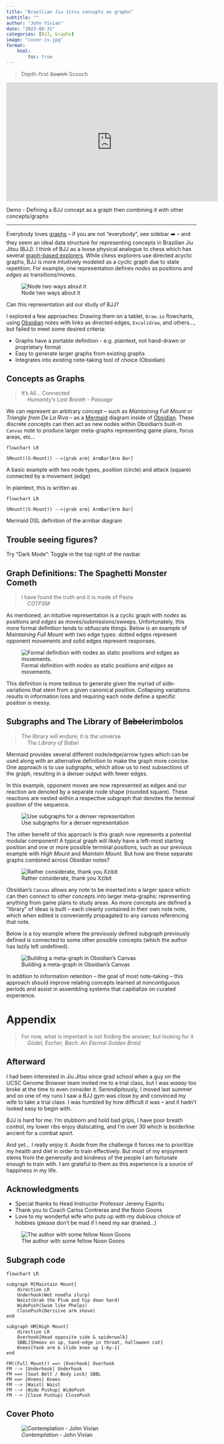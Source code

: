 ```yaml
---
title: "Brazilian Jiu Jitsu concepts as graphs"
subtitle: ""
author: "John Vivian"
date: "2023-08-31"
categories: [BJJ, Graphs]
image: "cover-jv.jpg"
format:
    html:
        toc: true
---
```


> Depth-first ~~Search~~ Scooch

::: {#fig-video}
<iframe width="560" height="315" src="https://www.youtube.com/embed/0geE0E0muKE?si=TO2fYaQdTt70l445" title="YouTube video player" frameborder="0" allow="accelerometer; autoplay; clipboard-write; encrypted-media; gyroscope; picture-in-picture; web-share" allowfullscreen></iframe>

Demo - Defining a BJJ concept as a graph then combining it with other concepts/graphs
:::

---

Everybody loves [graphs](https://en.wikipedia.org/wiki/Graph_(discrete_mathematics)) -- if you are not "everybody", see sidebar ➡️ -- and they seem an ideal data structure for representing concepts in Brazilian Jiu Jitsu (BJJ). I think of BJJ as a loose physical analogue to chess which has several [graph-based explorers](https://www.chessroots.com/). While chess explorers use directed acyclic graphs, BJJ is more intuitively modeled as a cyclic graph due to state repetition. For example, one representation defines _nodes_ as positions and _edges_ as transitions/moves.

::: {.column-margin}
![Node two ways about it](pawdna.png){fig-alt="Don't like graphs? Keep walkin..."}
:::

Can this representation aid our study of BJJ?

I explored a few approaches: Drawing them on a tablet, `Draw.io` flowcharts, using [Obsidian](https://obsidian.md/) notes with links as directed edges, `Excalidraw`, and others..., but failed to meet some desired criteria: 

- Graphs have a portable definition - e.g. plaintext, not hand-drawn or proprietary format
- Easy to generate larger graphs from existing graphs
- Integrates into existing note-taking tool of choice (Obsidian)

## Concepts as Graphs
> It's All... Connected<br>
&nbsp;&nbsp;&nbsp;&nbsp;_Humanity's Last Breath - Passage_

We can represent an arbitrary concept -- such as _Maintaining Full Mount_ or _Triangle from De La Riva_ -- as a [Mermaid](https://mermaid.js.org/) diagram inside of [Obsidian](https://obsidian.md/). These discrete concepts can then act as new nodes within Obsidian's built-in `Canvas` note to produce larger meta-graphs representing game plans, focus areas, etc... 

::: {#fig-armbar}
```mermaid
flowchart LR

SMount((S-Mount)) -->|grab arm| ArmBar[Arm Bar]
```
A basic example with two node types, position (circle) and attack (square) connected by a movement (edge)
:::

In plaintext, this is written as

::: {#fig-armbar-graph}
```
flowchart LR

SMount((S-Mount)) -->|grab arm| ArmBar[Arm Bar]
```

Mermaid DSL definition of the armbar diagram
:::

::: {.callout-caution}
## Trouble seeing figures?
Try "Dark Mode": Toggle in the top right of the navbar 
::: 

## Graph Definitions: The Spaghetti Monster Cometh
> I have found the truth and it is made of Pasta<br>
&nbsp;&nbsp;&nbsp;&nbsp;_COTFSM_

As mentioned, an intuitive representation is a cyclic graph with _nodes_ as positions and _edges_ as moves/submissions/sweeps. Unfortunately, this more formal definition tends to obfuscate things. Below is an example of _Maintaining Full Mount_ with two edge types: dotted edges represent opponent movements and solid edges represent responses.

![Formal definition with _nodes_ as static positions and _edges_ as movements.](formal.png)

This definition is more tedious to generate given the myriad of side-variations that stem from a given canonical position. Collapsing variations results in information loss and requiring each node define a specific position is messy.

## Subgraphs and The Library of B~~abel~~erimbolos
> The library will endure; it is the universe<br>
&nbsp;&nbsp;&nbsp;&nbsp;_The Library of Babel_

Mermaid provides several different node/edge/arrow types which can be used along with an alternative definition to make the graph more concise. One approach is to use _subgraphs_, which allow us to nest subsections of the graph, resulting in a denser output with fewer edges. 

In this example, opponent moves are now represented as edges and our reaction are denoted by a separate node shape (rounded square). These reactions are nested within a respective subgraph that denotes the terminal position of the sequence.

![Use subgraphs for a denser representation](subgraph.png)


The other benefit of this approach is this graph now represents a potential modular component! A typical graph will likely have a left-most starting position and one or more possible terminal positions, such as our previous example with _High Mount_ and _Maintain Mount_. But how are these separate graphs combined across Obsidian notes?

::: {.column-margin}
![Rather considerate, thank you Xzibit](yo-dawg.png)
:::

Obsidian's `Canvas` allows any note to be inserted into a larger space which can then connect to other concepts into larger meta-graphs: representing anything from game plans to study areas. As more concepts are defined a "library" of ideas is built -- each cleanly contained in their own note note, which when edited is conveniently propagated to any canvas referencing that note. 

Below is a toy example where the previously defined subgraph previously defined is connected to some other possible concepts (which the author has lazily left undefined).

![Building a meta-graph in Obsidian's Canvas](canvas.png)

In addition to information retention -- the goal of most note-taking -- this approach should improve relating concepts learned at noncontiguous periods and assist in assembling systems that capitialize on curated experience. 

# Appendix
> For now, what is important is not finding the answer, but looking for it <br>
&nbsp;&nbsp;&nbsp;&nbsp;_Gödel, Escher, Bach: An Eternal Golden Braid_

## Afterward
I had been interested in Jiu Jitsu since grad school when a guy on the UCSC Genome Browser team invited me to a trial class, but I was _waaay_ too broke at the time to even consider it. Serendipitously, I moved last summer and on one of my runs I saw a BJJ gym was close by and convinced my wife to take a trial class. I was humbled by how difficult it was -- and it hadn't looked easy to begin with.

BJJ is hard for me: I'm stubborn and hold bad grips, I have poor breath control, my lower ribs enjoy dislocating, and I'm over 30 which is borderline ancient for a combat sport.

And yet... I really enjoy it. Aside from the challenge it forces me to prioritize my health and diet in order to train effectively. But most of my enjoyment stems from the generosity and kindness of the people I am fortunate enough to train with. I am grateful to them as this experience is a source of happiness in my life.


## Acknowledgments
- Special thanks to Head Instructor Professor Jeremy Espiritu 
- Thank you to Coach Carlos Contreras and the Noon Goons
- Love to my wonderful wife who puts up with my dubious choice of hobbies (please don't be mad if I need my ear drained...) 

![The author with some fellow Noon Goons](goons.jpg)


## Subgraph code
```
flowchart LR

subgraph M[Maintain Mount]
	direction LR
	Underhook(Wet noodle slurp)
	Waist(Grab the Plum and hip down hard) 
	WidePush(Swim like Phelps)
	ClosePush(Derisive arm shove)
end

subgraph HM[High Mount]
	direction LR
	Overhook[Head opposite side & spiderwalk] 
	SBBL[Shmoov on up, hand-edge in throat, halloween cat] 
	Knees[Yank arm & slide knee up 1-by-1]
end

FM((Full Mount)) ==> |Overhook| Overhook
FM --> |Underhook| Underhook
FM ==> |Seat Belt / Body Lock| SBBL
FM ==> |Knees| Knees
FM --> |Waist| Waist
FM --> |Wide Pushup| WidePush
FM --> |Close Pushup| ClosePush
```

## Cover Photo

![_Contemplation_ - John Vivian](cover-jv.jpg)